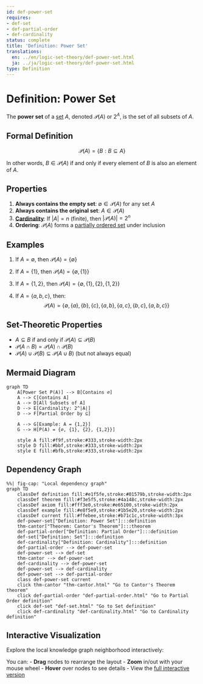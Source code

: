 ```yaml
---
id: def-power-set
requires:
- def-set
- def-partial-order
- def-cardinality
status: complete
title: 'Definition: Power Set'
translations:
  en: ../en/logic-set-theory/def-power-set.html
  ja: ../ja/logic-set-theory/def-power-set.html
type: Definition
---
```


# Definition: Power Set {#def-power-set}

The **power set** of a [set](def-set.qmd) $A$, denoted $\mathcal{P}(A)$ or $2^A$, is the set of all subsets of $A$.

## Formal Definition

$$\mathcal{P}(A) = \{B : B \subseteq A\}$$

In other words, $B \in \mathcal{P}(A)$ if and only if every element of $B$ is also an element of $A$.

## Properties

1. **Always contains the empty set**: $\emptyset \in \mathcal{P}(A)$ for any set $A$
2. **Always contains the original set**: $A \in \mathcal{P}(A)$
3. **[Cardinality](def-cardinality.qmd)**: If $|A| = n$ (finite), then $|\mathcal{P}(A)| = 2^n$
4. **Ordering**: $\mathcal{P}(A)$ forms a [partially ordered set](def-partial-order.qmd) under inclusion

## Examples

1. If $A = \emptyset$, then $\mathcal{P}(A) = \{\emptyset\}$

2. If $A = \{1\}$, then $\mathcal{P}(A) = \{\emptyset, \{1\}\}$

3. If $A = \{1, 2\}$, then $\mathcal{P}(A) = \{\emptyset, \{1\}, \{2\}, \{1, 2\}\}$

4. If $A = \{a, b, c\}$, then:
   $$\mathcal{P}(A) = \{\emptyset, \{a\}, \{b\}, \{c\}, \{a,b\}, \{a,c\}, \{b,c\}, \{a,b,c\}\}$$

## Set-Theoretic Properties

- $A \subseteq B$ if and only if $\mathcal{P}(A) \subseteq \mathcal{P}(B)$
- $\mathcal{P}(A \cap B) = \mathcal{P}(A) \cap \mathcal{P}(B)$
- $\mathcal{P}(A) \cup \mathcal{P}(B) \subseteq \mathcal{P}(A \cup B)$ (but not always equal)

## Mermaid Diagram

```mermaid
graph TD
    A[Power Set P(A)] --> B[Contains ∅]
    A --> C[Contains A]
    A --> D[All Subsets of A]
    D --> E[Cardinality: 2^|A|]
    D --> F[Partial Order by ⊆]

    A --> G[Example: A = {1,2}]
    G --> H[P(A) = {∅, {1}, {2}, {1,2}}]

    style A fill:#f9f,stroke:#333,stroke-width:2px
    style D fill:#bbf,stroke:#333,stroke-width:2px
    style E fill:#bfb,stroke:#333,stroke-width:2px
```

## Dependency Graph

```mermaid
%%| fig-cap: "Local dependency graph"
graph TD
    classDef definition fill:#e1f5fe,stroke:#01579b,stroke-width:2px
    classDef theorem fill:#f3e5f5,stroke:#4a148c,stroke-width:2px
    classDef axiom fill:#fff3e0,stroke:#e65100,stroke-width:2px
    classDef example fill:#e8f5e9,stroke:#1b5e20,stroke-width:2px
    classDef current fill:#ffebee,stroke:#b71c1c,stroke-width:3px
    def-power-set["Definition: Power Set"]:::definition
    thm-cantor["Theorem: Cantor's Theorem"]:::theorem
    def-partial-order["Definition: Partial Order"]:::definition
    def-set["Definition: Set"]:::definition
    def-cardinality["Definition: Cardinality"]:::definition
    def-partial-order --> def-power-set
    def-power-set --> def-set
    thm-cantor --> def-power-set
    def-cardinality --> def-power-set
    def-power-set --> def-cardinality
    def-power-set --> def-partial-order
    class def-power-set current
    click thm-cantor "thm-cantor.html" "Go to Cantor's Theorem theorem"
    click def-partial-order "def-partial-order.html" "Go to Partial Order definition"
    click def-set "def-set.html" "Go to Set definition"
    click def-cardinality "def-cardinality.html" "Go to Cardinality definition"
```

## Interactive Visualization

Explore the local knowledge graph neighborhood interactively:

::: {.graph-viz data-id="def-power-set" data-width="700" data-height="500"}
:::

You can:
- **Drag** nodes to rearrange the layout
- **Zoom** in/out with your mouse wheel
- **Hover** over nodes to see details
- View the [full interactive version](../../output/interactive/def-power-set.html){target="_blank"}